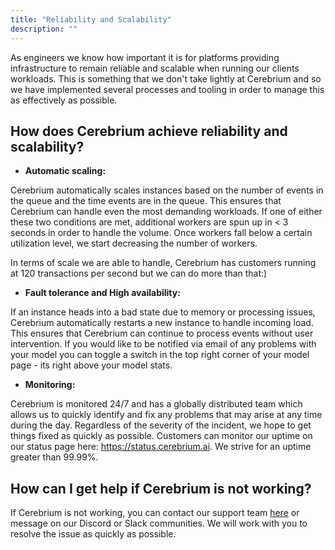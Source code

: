 ```yaml
---
title: "Reliability and Scalability"
description: ""
---
```


As engineers we know how important it is for platforms providing infrastructure to remain reliable and scalable when running our clients workloads. This is something that we don't take lightly at Cerebrium and so we have implemented several processes and tooling in order to manage this as effectively as possible.

## How does Cerebrium achieve reliability and scalability?

- **Automatic scaling:**

Cerebrium automatically scales instances based on the number of events in the queue and the time events are in the queue.
This ensures that Cerebrium can handle even the most demanding workloads. If one of either these two conditions are met, additional workers are spun up in < 3 seconds
in order to handle the volume. Once workers fall below a certain utilization level, we start decreasing the number of workers.

In terms of scale we are able to handle, Cerebrium has customers running at 120 transactions per second but we can do more than that:)

- **Fault tolerance and High availability:**

If an instance heads into a bad state due to memory or processing issues, Cerebrium automatically restarts a new instance to handle incoming load.
This ensures that Cerebrium can continue to process events without user intervention. If you would like to be notified via email of any problems with your model
you can toggle a switch in the top right corner of your model page - its right above your model stats.

- **Monitoring:**

Cerebrium is monitored 24/7 and has a globally distributed team which allows us to quickly identify and fix any problems that may arise at any time during the day.
Regardless of the severity of the incident, we hope to get things fixed as quickly as possible. Customers can monitor our uptime on our status page
here: https://status.cerebrium.ai. We strive for an uptime greater than 99.99%.

## How can I get help if Cerebrium is not working?

If Cerebrium is not working, you can contact our support team [here](https://cerebrium.ai/contact) or message on our Discord or Slack communities. We will work with you to resolve the issue as quickly as possible.
